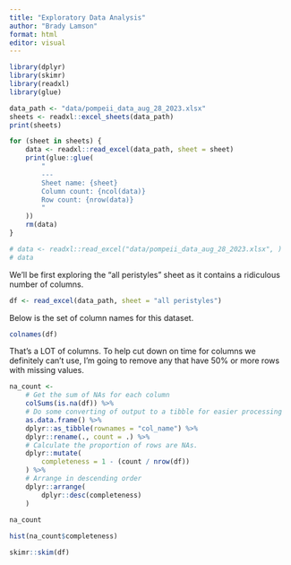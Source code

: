 ```yaml
---
title: "Exploratory Data Analysis"
author: "Brady Lamson"
format: html
editor: visual
---
```


```r
library(dplyr)
library(skimr)
library(readxl)
library(glue)
```

```r
data_path <- "data/pompeii_data_aug_28_2023.xlsx"
sheets <- readxl::excel_sheets(data_path)
print(sheets)

for (sheet in sheets) {
    data <- readxl::read_excel(data_path, sheet = sheet)
    print(glue::glue(
        "
        ---
        Sheet name: {sheet}
        Column count: {ncol(data)}
        Row count: {nrow(data)}
        "
    ))
    rm(data)
}

# data <- readxl::read_excel("data/pompeii_data_aug_28_2023.xlsx", )
# data
```

We'll be first exploring the "all peristyles" sheet as it contains a ridiculous number of columns. 

```r
df <- read_excel(data_path, sheet = "all peristyles")
```

Below is the set of column names for this dataset.

```r
colnames(df)
```

That's a LOT of columns. To help cut down on time for columns we definitely can't use, I'm going to remove any that have 50% or more rows with missing values.

```r
na_count <- 
    # Get the sum of NAs for each column
    colSums(is.na(df)) %>%
    # Do some converting of output to a tibble for easier processing
    as.data.frame() %>%
    dplyr::as_tibble(rownames = "col_name") %>%
    dplyr::rename(., count = .) %>%
    # Calculate the proportion of rows are NAs.
    dplyr::mutate(
        completeness = 1 - (count / nrow(df))
    ) %>%
    # Arrange in descending order
    dplyr::arrange(
        dplyr::desc(completeness)
    )
    
na_count
```

```r
hist(na_count$completeness)
```


```r
skimr::skim(df)
```

